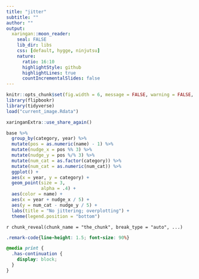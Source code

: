 ```yaml
---
title: "jitter"
subtitle: ""
author: ""
output:
  xaringan::moon_reader:
    seal: FALSE
    lib_dir: libs
    css: [default, hygge, ninjutsu]
    nature:
      ratio: 16:10
      highlightStyle: github
      highlightLines: true
      countIncrementalSlides: false
---
```




```r
knitr::opts_chunk$set(fig.width = 6, message = FALSE, warning = FALSE, comment = "", cache = F)
library(flipbookr)
library(tidyverse)
load("current_image.Rdata")
```


```r
xaringanExtra::use_share_again()
```


```r
base %>% 
  group_by(category, year) %>% 
  mutate(pos = as.numeric(name) - 1) %>% 
  mutate(nudge_x = pos %% 3) %>% 
  mutate(nudge_y = pos %/% 3) %>% 
  mutate(num_cat = as.factor(category)) %>% 
  mutate(num_cat = as.numeric(num_cat)) %>% 
  ggplot() +
  aes(x = year, y = category) +
  geom_point(size = 3,
             alpha = .4) +
  aes(color = name) + 
  aes(x = year + nudge_x / 5) +
  aes(y = num_cat - nudge_y / 5) +
  labs(title = "No jittering; overplotting") +
  theme(legend.position = "bottom")
```

`r chunk_reveal(chunk_name = "the_chunk", break_type = "auto", ...)`



```css
.remark-code{line-height: 1.5; font-size: 90%}

@media print {
  .has-continuation {
    display: block;
  }
}
```

